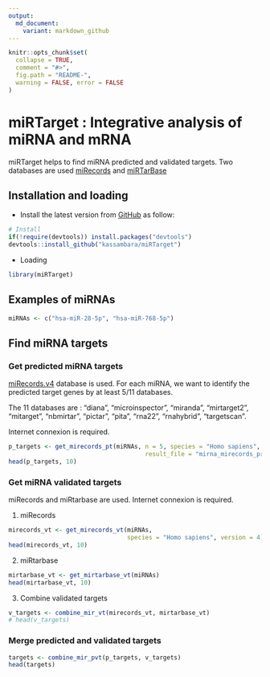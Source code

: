 ```yaml
---
output:
  md_document:
    variant: markdown_github
---
```


<!-- README.md is generated from README.Rmd. Please edit that file -->

```r
knitr::opts_chunk$set(
  collapse = TRUE,
  comment = "#>",
  fig.path = "README-",
  warning = FALSE, error = FALSE
)
```
   
   
# miRTarget : Integrative analysis of miRNA and mRNA
       
     
miRTarget helps to find miRNA predicted and validated targets.  Two databases are used [miRecords](http://c1.accurascience.com/miRecords/) and [miRTarBase](http://mirtarbase.mbc.nctu.edu.tw)
     
     
     
## Installation and loading
    

   
-  Install the latest version from [GitHub](https://github.com/kassambara/miRTarget) as follow: 
    
   
```r
# Install
if(!require(devtools)) install.packages("devtools")
devtools::install_github("kassambara/miRTarget")
```
     
     
- Loading
   
```r
library(miRTarget)
```

    
    
## Examples of miRNAs
     
```r
miRNAs <- c("hsa-miR-28-5p", "hsa-miR-768-5p")
```
    
    
## Find miRNA targets

    
     
### Get predicted miRNA targets
   
[miRecords.v4](c1.accurascience.com/miRecords/) database is used. For each miRNA, we want to identify the predicted target genes by at least 5/11 databases.
   
The 11 databases are : "diana", "microinspector",	"miranda",	"mirtarget2", "mitarget", "nbmirtar",	"pictar", "pita",	"rna22", "rnahybrid", "targetscan".  
   
    
Internet connexion is required. 
     
     
```r
p_targets <- get_mirecords_pt(miRNAs, n = 5, species = "Homo sapiens",
                                      result_file = "mirna_mirecords_predicted_targets.txt")
head(p_targets, 10)
```
    
    
### Get miRNA validated targets
   
   
miRecords and miRtarbase are used. Internet connexion is required.
    
    
1. miRecords
    
    
```r
mirecords_vt <- get_mirecords_vt(miRNAs, 
                                 species = "Homo sapiens", version = 4)
head(mirecords_vt, 10)
```
    
    
2. miRtarbase
     
     
```r
mirtarbase_vt <- get_mirtarbase_vt(miRNAs)
head(mirtarbase_vt, 10)
```
    
    
3. Combine validated targets
    
    
```r
v_targets <- combine_mir_vt(mirecords_vt, mirtarbase_vt)
# head(v_targets) 
```
    
    
### Merge predicted and validated targets   
     
     
```r
targets <- combine_mir_pvt(p_targets, v_targets)
head(targets)
```
    
     
